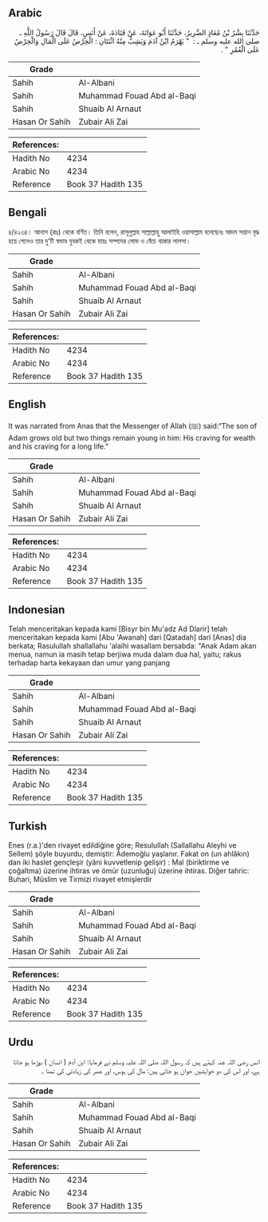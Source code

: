 ## Arabic


<div dir="rtl" lang="ar" style={{fontSize:'larger',backgroundColor:'#f8f9fa',padding:20}}>
حَدَّثَنَا بِشْرُ بْنُ مُعَاذٍ الضَّرِيرُ، حَدَّثَنَا أَبُو عَوَانَةَ، عَنْ قَتَادَةَ، عَنْ أَنَسٍ، قَالَ قَالَ رَسُولُ اللَّهِ ـ صلى الله عليه وسلم ـ ‏:‏ ‏ "‏ يَهْرَمُ ابْنُ آدَمَ وَيَشِبُّ مِنْهُ اثْنَتَانِ ‏:‏ الْحِرْصُ عَلَى الْمَالِ وَالْحِرْصُ عَلَى الْعُمُرِ ‏"‏ ‏.‏
</div>
<div style={{backgroundColor:'#f8f9fa',padding:20, marginBottom: 10}}><table> <thead> <tr> <th>Grade</th> <th></th> </tr> </thead> <tbody> <tr><td>Sahih</td><td>Al-Albani</td></tr><tr><td>Sahih</td><td>Muhammad Fouad Abd al-Baqi</td></tr><tr><td>Sahih</td><td>Shuaib Al Arnaut</td></tr><tr><td>Hasan Or Sahih</td><td>Zubair Ali Zai</td></tr></tbody></table><table> <thead> <tr> <th>References:</th> <th></th> </tr> </thead> <tbody><tr><td>Hadith No</td><td>4234</td></tr><tr><td>Arabic No</td><td>4234</td></tr><tr><td>Reference</td><td>Book 37 Hadith 135</td></tr></tbody></table></div>

## Bengali


<div dir="ltr" lang="bn" style={{fontSize:'larger',backgroundColor:'#f8f9fa',padding:20}}>
৪/৪২৩৪। আনাস (রাঃ) থেকে বর্ণিত। তিনি বলেন, রাসূলুল্লাহ সাল্লাল্লাহু আলাইহি ওয়াসাল্লাম বলেছেনঃ আদম সন্তান বৃদ্ধ হয়ে গেলেও তার দু’টি স্বভাব যুবকই থেকে যায়ঃ সম্পদের লোভ ও বেঁচে থাকার লালসা।
</div>
<div style={{backgroundColor:'#f8f9fa',padding:20, marginBottom: 10}}><table> <thead> <tr> <th>Grade</th> <th></th> </tr> </thead> <tbody> <tr><td>Sahih</td><td>Al-Albani</td></tr><tr><td>Sahih</td><td>Muhammad Fouad Abd al-Baqi</td></tr><tr><td>Sahih</td><td>Shuaib Al Arnaut</td></tr><tr><td>Hasan Or Sahih</td><td>Zubair Ali Zai</td></tr></tbody></table><table> <thead> <tr> <th>References:</th> <th></th> </tr> </thead> <tbody><tr><td>Hadith No</td><td>4234</td></tr><tr><td>Arabic No</td><td>4234</td></tr><tr><td>Reference</td><td>Book 37 Hadith 135</td></tr></tbody></table></div>

## English


<div dir="ltr" lang="en" style={{fontSize:'larger',backgroundColor:'#f8f9fa',padding:20}}>
It was narrated from Anas that the Messenger of Allah (ﷺ) said:“The son of Adam grows old but two things remain young in him: His craving for wealth and his craving for a long life.”
</div>
<div style={{backgroundColor:'#f8f9fa',padding:20, marginBottom: 10}}><table> <thead> <tr> <th>Grade</th> <th></th> </tr> </thead> <tbody> <tr><td>Sahih</td><td>Al-Albani</td></tr><tr><td>Sahih</td><td>Muhammad Fouad Abd al-Baqi</td></tr><tr><td>Sahih</td><td>Shuaib Al Arnaut</td></tr><tr><td>Hasan Or Sahih</td><td>Zubair Ali Zai</td></tr></tbody></table><table> <thead> <tr> <th>References:</th> <th></th> </tr> </thead> <tbody><tr><td>Hadith No</td><td>4234</td></tr><tr><td>Arabic No</td><td>4234</td></tr><tr><td>Reference</td><td>Book 37 Hadith 135</td></tr></tbody></table></div>

## Indonesian


<div dir="ltr" lang="id" style={{fontSize:'larger',backgroundColor:'#f8f9fa',padding:20}}>
Telah menceritakan kepada kami [Bisyr bin Mu'adz Ad Dlarir] telah menceritakan kepada kami [Abu 'Awanah] dari [Qatadah] dari [Anas] dia berkata; Rasulullah shallallahu 'alaihi wasallam bersabda: "Anak Adam akan menua, namun ia masih tetap berjiwa muda dalam dua hal, yaitu; rakus terhadap harta kekayaan dan umur yang panjang
</div>
<div style={{backgroundColor:'#f8f9fa',padding:20, marginBottom: 10}}><table> <thead> <tr> <th>Grade</th> <th></th> </tr> </thead> <tbody> <tr><td>Sahih</td><td>Al-Albani</td></tr><tr><td>Sahih</td><td>Muhammad Fouad Abd al-Baqi</td></tr><tr><td>Sahih</td><td>Shuaib Al Arnaut</td></tr><tr><td>Hasan Or Sahih</td><td>Zubair Ali Zai</td></tr></tbody></table><table> <thead> <tr> <th>References:</th> <th></th> </tr> </thead> <tbody><tr><td>Hadith No</td><td>4234</td></tr><tr><td>Arabic No</td><td>4234</td></tr><tr><td>Reference</td><td>Book 37 Hadith 135</td></tr></tbody></table></div>

## Turkish


<div dir="ltr" lang="tr" style={{fontSize:'larger',backgroundColor:'#f8f9fa',padding:20}}>
Enes (r.a.)'den rivayet edildiğine göre; Resulullah (Sallallahu Aleyhi ve Sellem) şöyle buyurdu, demiştir: Âdemoğlu yaşlanır. Fakat on (un ahlâkın) dan iki haslet gençleşir (yâni kuvvetlenip gelişir) : Mal (biriktirme ve çoğaltma) üzerine ihtiras ve ömür (uzunluğu) üzerine ihtiras. Diğer tahric: Buhari, Müslim ve Tirmizi rivayet etmişlerdir
</div>
<div style={{backgroundColor:'#f8f9fa',padding:20, marginBottom: 10}}><table> <thead> <tr> <th>Grade</th> <th></th> </tr> </thead> <tbody> <tr><td>Sahih</td><td>Al-Albani</td></tr><tr><td>Sahih</td><td>Muhammad Fouad Abd al-Baqi</td></tr><tr><td>Sahih</td><td>Shuaib Al Arnaut</td></tr><tr><td>Hasan Or Sahih</td><td>Zubair Ali Zai</td></tr></tbody></table><table> <thead> <tr> <th>References:</th> <th></th> </tr> </thead> <tbody><tr><td>Hadith No</td><td>4234</td></tr><tr><td>Arabic No</td><td>4234</td></tr><tr><td>Reference</td><td>Book 37 Hadith 135</td></tr></tbody></table></div>

## Urdu


<div dir="rtl" lang="ur" style={{fontSize:'larger',backgroundColor:'#f8f9fa',padding:20}}>
انس رضی اللہ عنہ کہتے ہیں کہ رسول اللہ صلی اللہ علیہ وسلم نے فرمایا: ابن آدم ( انسان ) بوڑھا ہو جاتا ہے، اور اس کی دو خواہشیں جوان ہو جاتی ہیں: مال کی ہوس، اور عمر کی زیادتی کی تمنا ۔
</div>
<div style={{backgroundColor:'#f8f9fa',padding:20, marginBottom: 10}}><table> <thead> <tr> <th>Grade</th> <th></th> </tr> </thead> <tbody> <tr><td>Sahih</td><td>Al-Albani</td></tr><tr><td>Sahih</td><td>Muhammad Fouad Abd al-Baqi</td></tr><tr><td>Sahih</td><td>Shuaib Al Arnaut</td></tr><tr><td>Hasan Or Sahih</td><td>Zubair Ali Zai</td></tr></tbody></table><table> <thead> <tr> <th>References:</th> <th></th> </tr> </thead> <tbody><tr><td>Hadith No</td><td>4234</td></tr><tr><td>Arabic No</td><td>4234</td></tr><tr><td>Reference</td><td>Book 37 Hadith 135</td></tr></tbody></table></div>